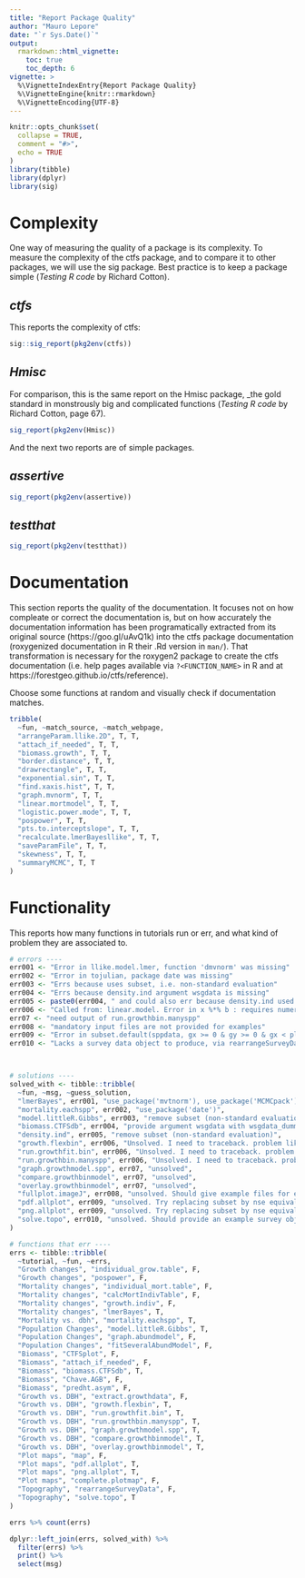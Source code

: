 ```yaml
---
title: "Report Package Quality"
author: "Mauro Lepore"
date: "`r Sys.Date()`"
output: 
  rmarkdown::html_vignette:
    toc: true
    toc_depth: 6
vignette: >
  %\VignetteIndexEntry{Report Package Quality}
  %\VignetteEngine{knitr::rmarkdown}
  %\VignetteEncoding{UTF-8}
---
```


```r
knitr::opts_chunk$set(
  collapse = TRUE,
  comment = "#>",
  echo = TRUE
)
library(tibble)
library(dplyr)
library(sig)
```

# Complexity

One way of measuring the quality of a package is its complexity. To measure the complexity of the ctfs package, and to compare it to other packages, we will use the sig package. Best practice is to keep a package simple (_Testing R code_ by Richard Cotton).

## _ctfs_

This reports the complexity of ctfs:

```r
sig::sig_report(pkg2env(ctfs))
```

## _Hmisc_

For comparison, this is the same report on the Hmisc package, _the gold standard in monstrously big and complicated functions (_Testing R code_ by Richard Cotton, page 67).

```r
sig_report(pkg2env(Hmisc))
```

And the next two reports are of simple packages.

## _assertive_

```r
sig_report(pkg2env(assertive))
```

## _testthat_

```r
sig_report(pkg2env(testthat))
```

# Documentation

This section reports the quality of the documentation. It focuses not on how compleate or correct the documentation is, but on how accurately the documentation information has been programatically extracted from its original source (https://goo.gl/uAvQ1k) into the ctfs package documentation (roxygenized documentation in R their .Rd version in `man/`). That transformation is necessary for the roxygen2 package to create the ctfs documentation (i.e. help pages available via `?<FUNCTION_NAME>` in R and at https://forestgeo.github.io/ctfs/reference).

Choose some functions at random and visually check if documentation matches.

```r
tribble(
  ~fun, ~match_source, ~match_webpage,
  "arrangeParam.llike.2D", T, T,
  "attach_if_needed", T, T,
  "biomass.growth", T, T,
  "border.distance", T, T,
  "drawrectangle", T, T,
  "exponential.sin", T, T,
  "find.xaxis.hist", T, T,
  "graph.mvnorm", T, T,
  "linear.mortmodel", T, T,
  "logistic.power.mode", T, T,
  "pospower", T, T,
  "pts.to.interceptslope", T, T,
  "recalculate.lmerBayesllike", T, T,
  "saveParamFile", T, T,
  "skewness", T, T, 
  "summaryMCMC", T, T
)
```

# Functionality

This reports how many functions in tutorials run or err, and what kind of problem they are associated to.

```r
# errors ----
err001 <- "Error in llike.model.lmer, function 'dmvnorm' was missing"
err002 <- "Error in tojulian, package date was missing"
err003 <- "Errs because uses subset, i.e. non-standard evaluation"
err004 <- "Errs because density.ind argument wsgdata is missing"
err005 <- paste0(err004, " and could also err because density.ind used subset")
err006 <- "Called from: linear.model. Error in x %*% b : requires numeric/complex matrix/vector arguments"
err07 <- "need output of run.growthbin.manyspp"
err008 <- "mandatory input files are not provided for examples"
err009 <- "Error in subset.default(sppdata, gx >= 0 & gy >= 0 & gx < plotdim[1] &  : object 'gx' not found"
err010 <- "Lacks a survey data object to produce, via rearrangeSurveyData, the main data that this function requires"



# solutions ----
solved_with <- tibble::tribble(
  ~fun, ~msg, ~guess_solution,
  "lmerBayes", err001, "use_package('mvtnorm'), use_package('MCMCpack')",
  "mortality.eachspp", err002, "use_package('date')",
  "model.littleR.Gibbs", err003, "remove subset (non-standard evaluation)",
  "biomass.CTFSdb", err004, "provide argument wsgdata with wsgdata_dummy()",
  "density.ind", err005, "remove subset (non-standard evaluation)",
  "growth.flexbin", err006, "Unsolved. I need to traceback. problem likely in linear.model.ctr.",
  "run.growthfit.bin", err006, "Unsolved. I need to traceback. problem likely in linear.model.ctr.",
  "run.growthbin.manyspp", err006, "Unsolved. I need to traceback. problem likely in linear.model.ctr.",
  "graph.growthmodel.spp", err07, "unsolved",
  "compare.growthbinmodel", err07, "unsolved",
  "overlay.growthbinmodel", err07, "unsolved",
  "fullplot.imageJ", err008, "unsolved. Should give example files for examples",
  "pdf.allplot", err009, "unsolved. Try replacing subset by nse equivalent",
  "png.allplot", err009, "unsolved. Try replacing subset by nse equivalent",
  "solve.topo", err010, "unsolved. Should provide an example survey object"
)

# functions that err ----
errs <- tibble::tribble(
  ~tutorial, ~fun, ~errs,
  "Growth changes", "individual_grow.table", F,
  "Growth changes", "pospower", F,
  "Mortality changes", "individual_mort.table", F,
  "Mortality changes", "calcMortIndivTable", F,
  "Mortality changes", "growth.indiv", F,
  "Mortality changes", "lmerBayes", T,
  "Mortality vs. dbh", "mortality.eachspp", T,
  "Population Changes", "model.littleR.Gibbs", T,
  "Population Changes", "graph.abundmodel", F,
  "Population Changes", "fitSeveralAbundModel", F,
  "Biomass", "CTFSplot", F,
  "Biomass", "attach_if_needed", F,
  "Biomass", "biomass.CTFSdb", T,
  "Biomass", "Chave.AGB", F,
  "Biomass", "predht.asym", F,
  "Growth vs. DBH", "extract.growthdata", F,
  "Growth vs. DBH", "growth.flexbin", T,
  "Growth vs. DBH", "run.growthfit.bin", T,
  "Growth vs. DBH", "run.growthbin.manyspp", T,
  "Growth vs. DBH", "graph.growthmodel.spp", T,
  "Growth vs. DBH", "compare.growthbinmodel", T,
  "Growth vs. DBH", "overlay.growthbinmodel", T,
  "Plot maps", "map", F,
  "Plot maps", "pdf.allplot", T,
  "Plot maps", "png.allplot", T,
  "Plot maps", "complete.plotmap", F,
  "Topography", "rearrangeSurveyData", F,
  "Topography", "solve.topo", T
)
```



```r
errs %>% count(errs)
```

```r
dplyr::left_join(errs, solved_with) %>% 
  filter(errs) %>% 
  print() %>%
  select(msg)
```

